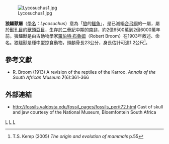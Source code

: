 {{Automatic Taxobox
| taxon = Lycosuchus
| authority = [[羅伯特·布魯姆|Broom]], 1903
| fossil_range = {{fossil_range|265|260}}
| image = Lycosuchus.jpg
| image_caption = 狼鱷獸的頭顱骨化石，位於[[柏林|柏林]]自然歷史博物館
| subdivision_ranks = [[種|種]]
| subdivision = 
*'''''Lycosuchus mackayi''''' 
*'''''Lycosuchus vanderrieti''''' 
}}
[[Image:Lycosuchus1.jpg|thumb]] 

'''狼鱷獸屬'''（[[學名|學名]]：''Lycosuchus''）意為「[[狼|狼]]的[[鱷魚|鱷魚]]」，是已滅絕[[合弓綱|合弓綱]]的一屬，屬於[[獸孔目|獸孔目]]的[[獸頭亞目|獸頭亞目]]，生存於[[二疊紀|二疊紀]]中期的[[南非|南非]]，約2億6500萬到2億6000萬年前。狼鱷獸是由古動物學家[[羅伯特·布魯姆|羅伯特·布魯姆]]（Robert Broom）在1903年敘述、命名。狼鱷獸是種中型掠食動物，頭顱骨長23公分，身長估計可達1.2公尺<ref>T.S. Kemp (2005) ''The origin and evolution of mammals'' p.55</ref>。

==參考文獻==
<div class="references-small">
{{reflist}}
* R. Broom (1913) A revision of the reptiles of the Karroo. ''Annals of the South African Museum'' '''7'''(6):361-366
</div>

==外部連結==
*http://fossils.valdosta.edu/fossil_pages/fossils_per/t72.html {{Wayback|url=http://fossils.valdosta.edu/fossil_pages/fossils_per/t72.html |date=20160303195644 }} Cast of skull and jaw courtesy of the National Museum, Bloemfontein South Africa

{{獸頭亞目|P.}}
{{Taxonbar}}
[[Category:獸頭亞目|L]]
[[Category:二疊紀合弓類|L]]
[[Category:_1903年描述的分类群|L]]

{{Synapsida-stub}}